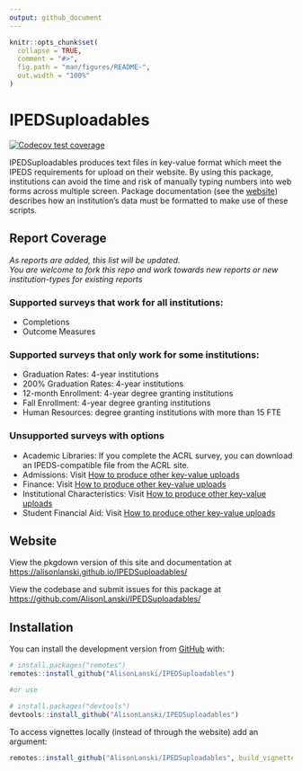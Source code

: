 ```yaml
---
output: github_document
---
```


<!-- README.md is generated from README.Rmd. Please edit that file -->

```r
knitr::opts_chunk$set(
  collapse = TRUE,
  comment = "#>",
  fig.path = "man/figures/README-",
  out.width = "100%"
)
```

# IPEDSuploadables

<!-- badges: start -->
[![Codecov test coverage](https://codecov.io/gh/AlisonLanski/IPEDSuploadables/branch/master/graph/badge.svg)](https://app.codecov.io/gh/AlisonLanski/IPEDSuploadables?branch=master)
<!-- badges: end -->

IPEDSuploadables produces text files in key-value format which meet the IPEDS requirements for upload on their website. By using this package, institutions can avoid the time and risk of manually typing numbers into web forms across multiple screen. Package documentation (see the [website](https://alisonlanski.github.io/IPEDSuploadables/)) describes how an institution's data must be formatted to make use of these scripts. 

## Report Coverage 
  
*As reports are added, this list will be updated.  
You are welcome to fork this repo and work towards new reports or new institution-types for existing reports*

### Supported surveys that work for all institutions:  
- Completions
- Outcome Measures  
  
### Supported surveys that only work for some institutions:
- Graduation Rates: 4-year institutions
- 200% Graduation Rates: 4-year institutions
- 12-month Enrollment: 4-year degree granting institutions
- Fall Enrollment: 4-year degree granting institutions
- Human Resources: degree granting institutions with more than 15 FTE

### Unsupported surveys with options
- Academic Libraries: If you complete the ACRL survey, you can download an IPEDS-compatible file from the ACRL site.
- Admissions:  Visit [How to produce other key-value uploads](https://alisonlanski.github.io/IPEDSuploadables/articles/howto_use_autoformat.html)
- Finance: Visit [How to produce other key-value uploads](https://alisonlanski.github.io/IPEDSuploadables/articles/howto_use_autoformat.html)
- Institutional Characteristics: Visit [How to produce other key-value uploads](https://alisonlanski.github.io/IPEDSuploadables/articles/howto_use_autoformat.html)
- Student Financial Aid: Visit [How to produce other key-value uploads](https://alisonlanski.github.io/IPEDSuploadables/articles/howto_use_autoformat.html)

## Website

View the pkgdown version of this site and documentation at [https://alisonlanski.github.io/IPEDSuploadables/](https://alisonlanski.github.io/IPEDSuploadables/)

View the codebase and submit issues for this package at
[https://github.com/AlisonLanski/IPEDSuploadables/](https://github.com/AlisonLanski/IPEDSuploadables/)


## Installation

You can install the development version from [GitHub](https://github.com/AlisonLanski/IPEDSuploadables) with:

``` r
# install.packages("remotes")
remotes::install_github("AlisonLanski/IPEDSuploadables")

#or use

# install.packages("devtools")
devtools::install_github("AlisonLanski/IPEDSuploadables")

```
To access vignettes locally (instead of through the website) add an argument:
```r
remotes::install_github("AlisonLanski/IPEDSuploadables", build_vignettes = TRUE)
```

